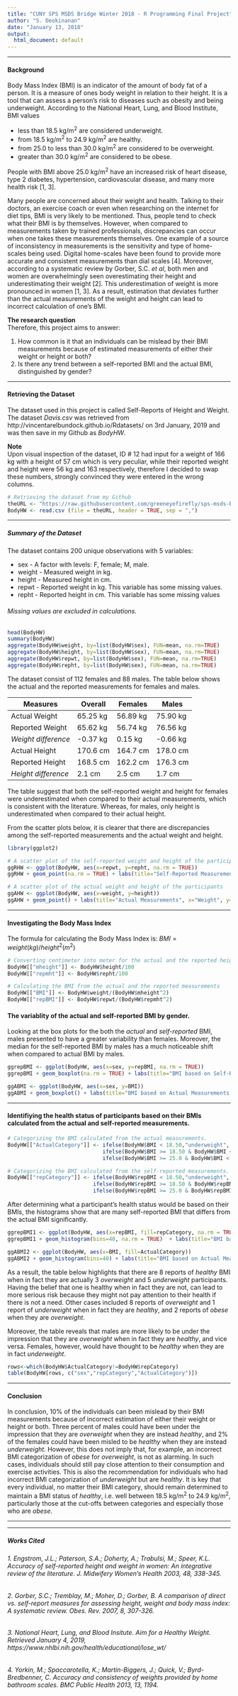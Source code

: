 ---
title: "CUNY SPS MSDS Bridge Winter 2018 - R Programming Final Project"
author: "S. Deokinanan"
date: "January 13, 2018"
output:
  html_document: default
---
***
#### Background

Body Mass Index (BMI) is an indicator of the amount of body fat of a person. It is a measure of ones body weight in relation to their height. It is a tool that can assess a person's risk to diseases such as obesity and being underweight. According to the National Heart, Lung, and Blood Institute, BMI values 

* less than 18.5 kg/m^2^ are considered underweight.
* from 18.5 kg/m^2^ to 24.9 kg/m^2^ are healthy.
* from 25.0 to less than 30.0 kg/m^2^ are considered to be overweight.
* greater than 30.0 kg/m^2^ are considered to be obese.

People with BMI above 25.0 kg/m^2^ have an increased risk of heart disease, type 2 diabetes, hypertension, cardiovascular disease, and many more health risk [1, 3].

Many people are concerned about their weight and health. Talking to their doctors, an exercise coach or even when researching on the internet for diet tips, BMI is very likely to be mentioned. Thus, people tend to check what their BMI is by themselves. However, when compared to measurements taken by trained professionals, discrepancies can occur when one takes these measurements themselves. One example of a source of inconsistency in measurements is the sensitivity and type of home-scales being used. Digital home-scales have been found to provide more accurate and consistent measurements than dial scales [4]. Moreover, according to a systematic review by Gorber, S.C. *et al*, both men and women are overwhelmingly seen overestimating their height and underestimating their weight [2]. This underestimation of weight is more pronounced in women [1, 3]. As a result, estimation that deviates further than the actual measurements of the weight and height can lead to incorrect calculation of one's BMI.

**The research question**  
Therefore, this project aims to answer:

1. How common is it that an individuals can be mislead by their BMI measurements because of estimated measurements of either their weight or height or both?
2. Is there any trend between a self-reported BMI and the actual BMI, distinguished by gender?

***
#### Retrieving the Dataset

The dataset used in this project is called Self-Reports of Height and Weight. The dataset *Davis.csv* was retrieved from http://vincentarelbundock.github.io/Rdatasets/ on 3rd January, 2019 and was then save in my Github as *BodyHW*.

**Note**  
Upon visual inspection of the dataset, ID # 12 had input for a weight of 166 kg with a height of 57 cm which is very peculiar, while their reported weight and height were 56 kg and 163 respectively, therefore I decided to swap these numbers, strongly convinced they were entered in the wrong columns.

```{r}
# Retrieving the dataset from my Github
theURL <- "https://raw.githubusercontent.com/greeneyefirefly/sps-msds-BodyHW/master/dataset.csv"
BodyHW <- read.csv (file = theURL, header = TRUE, sep = ",")
```

***
##### Summary of the Dataset

The dataset contains 200 unique observations with 5 variables:

* sex - A factor with levels: F, female; M, male.
* weight - Measured weight in kg.
* height - Measured height in cm.
* repwt - Reported weight in kg. This variable has some missing values.
* repht - Reported height in cm. This variable has some missing values

###### Missing values are excluded in calculations.

```{r}
head(BodyHW)
summary(BodyHW)
aggregate(BodyHW$weight, by=list(BodyHW$sex), FUN=mean, na.rm=TRUE)
aggregate(BodyHW$height, by=list(BodyHW$sex), FUN=mean, na.rm=TRUE)
aggregate(BodyHW$repwt, by=list(BodyHW$sex), FUN=mean, na.rm=TRUE)
aggregate(BodyHW$repht, by=list(BodyHW$sex), FUN=mean, na.rm=TRUE)

```

The dataset consist of 112 females and 88 males. The table below shows the actual and the reported measurements for females and males.

Measures           | Overall  | Females  | Males
-------------------|----------|----------|---------
Actual Weight      | 65.25 kg | 56.89 kg | 75.90 kg
Reported Weight    | 65.62 kg | 56.74 kg | 76.56 kg
*Weight difference*| -0.37 kg |  0.15 kg | -0.66 kg
Actual Height      | 170.6 cm | 164.7 cm | 178.0 cm
Reported Height    | 168.5 cm | 162.2 cm | 176.3 cm
*Height difference*|   2.1 cm |   2.5 cm |   1.7 cm

The table suggest that both the self-reported weight and height for females were underestimated when compared to their actual measurements, which is consistent with the literature. Whereas, for males, only height is underestimated when compared to their actual height. 

From the scatter plots below, it is clearer that there are discrepancies among the self-reported measurements and the actual weight and height.
```{r}
library(ggplot2)

# A scatter plot of the self-reported weight and height of the participants
ggRHW <- ggplot(BodyHW, aes(x=repwt, y=repht, na.rm = TRUE))
ggRHW + geom_point(na.rm = TRUE) + labs(title="Self-Reported Measurements", x="Self-Reported Weight", y="Self-Reported Height") + geom_smooth(method='lm', na.rm = TRUE)

# A scatter plot of the actual weight and height of the participants
ggAHW <- ggplot(BodyHW, aes(x=weight, y=height))
ggAHW + geom_point() + labs(title="Actual Measurements", x="Weight", y="Height") + geom_smooth(method='lm')
```

***
#### Investigating the Body Mass Index
The formula for calculating the Body Mass Index is: $BMI = weight (kg) / height^{2} (m^{2})$

```{r}
# Converting centimeter into meter for the actual and the reported height
BodyHW[["mheight"]] <- BodyHW$height/100
BodyHW[["repmht"]] <- BodyHW$repht/100

# Calculating the BMI from the actual and the reported measurements
BodyHW[["BMI"]] <- BodyHW$weight/(BodyHW$mheight^2)
BodyHW[["repBMI"]] <- BodyHW$repwt/(BodyHW$repmht^2)
```
 
#### The variablity of the actual and self-reported BMI by gender.
Looking at the box plots for the both the *actual* and *self-reported* BMI, males presented to have a greater variability than females. Moreover, the median for the self-reported BMI by males has a much noticeable shift when compared to actual BMI by males.

```{r}
ggrepBMI <- ggplot(BodyHW, aes(x=sex, y=repBMI, na.rm = TRUE))
ggrepBMI + geom_boxplot(na.rm = TRUE) + labs(title="BMI based on Self-Reported Measurements distributed by Gender", x="sex", y="Self reported BMI") 

ggABMI <- ggplot(BodyHW, aes(x=sex, y=BMI))
ggABMI + geom_boxplot() + labs(title="BMI based on Actual Measurements distributed by Gender", x="sex", y="Actual BMI") 
```

***
#### Identifiying the health status of participants based on their BMIs calculated from the actual and self-reported measurements.

```{r}
# Categorizing the BMI calculated from the actual measurements.
BodyHW[["ActualCategory"]] <- ifelse(BodyHW$BMI < 18.50,"underweight", 
                              ifelse(BodyHW$BMI >= 18.50 & BodyHW$BMI < 25.0, "healthy",
                              ifelse(BodyHW$BMI >= 25.0 & BodyHW$BMI < 30.0, "overweight", "obese")))

# Categorizing the BMI calculated from the self-reported measurements.
BodyHW[["repCategory"]] <- ifelse(BodyHW$repBMI < 18.50,"underweight", 
                           ifelse(BodyHW$repBMI >= 18.50 & BodyHW$repBMI < 25.0, "healthy",
                           ifelse(BodyHW$repBMI >= 25.0 & BodyHW$repBMI < 30.0, "overweight", "obese")))
```
After determining what a participant's health status would be based on their BMIs, the histograms show that are many self-reported BMI that differs from the actual BMI significantly. 

```{r}
ggrepBMI1 <- ggplot(BodyHW, aes(x=repBMI, fill=repCategory, na.rm = TRUE))
ggrepBMI1 + geom_histogram(bins=40, na.rm = TRUE)  + labs(title="BMI based on Self-Reported Measurements", x="Self-reported BMI", y="Count")

ggABMI2 <- ggplot(BodyHW, aes(x=BMI, fill=ActualCategory))
ggABMI2 + geom_histogram(bins=40) + labs(title="BMI based on Actual Measurements", x="Actual BMI", y="Count")
```

As a result, the table below highlights that there are 8 reports of *healthy* BMI when in fact they are actually 3 *overweight* and 5 *underweight* participants. Having the belief that one is healthy when in fact they are not, can lead to more serious risk because they might not pay attention to their health if there is not a need. Other cases included 8 reports of *overweight* and 1 report of *underweight* when in fact they are *healthy*, and 2 reports of *obese* when they are *overweight*.

Moreover, the table reveals that males are more likely to be under the impression that they are *overweight* when in fact they are *healthy*, and vice versa. Females, however, would have thought to be *healthy* when they are in fact *underweight*.

```{r}
rows<-which(BodyHW$ActualCategory!=BodyHW$repCategory)
table(BodyHW[rows, c("sex","repCategory","ActualCategory")])
```

***
#### Conclusion

In conclusion, 10% of the individuals can been mislead by their BMI measurements because of incorrect estimation of either their weight or height or both. Three percent of males could have been under the impression that they are *overweight* when they are instead *healthy*, and 2% of the females could have been misled to be *healthy* when they are instead *underweight*. However, this does not imply that, for example, an incorrect BMI categorization of *obese* for *overweight*, is not as alarming. In such cases, individuals should still pay close attention to their consumption and exercise activities. This is also the recommendation for individuals who had incorrect BMI categorization of *underweight* but are *healthy*. It is key that every individual, no matter their BMI category, should remain determined to maintain a BMI status of *healthy*, i.e. well between 18.5 kg/m^2^ to 24.9 kg/m^2^, particularly those at the cut-offs between categories and especially those who are *obese*.

***
***
##### Works Cited

###### 1. Engstrom, J.L.; Paterson, S.A.; Doherty, A.; Trabulsi, M.; Speer, K.L. Accuracy of self-reported height and weight in women: An integrative review of the literature. J. *Midwifery Women's Health* 2003, 48, 338-345.  
###### 2. Gorber, S.C.; Tremblay, M.; Moher, D.; Gorber, B. A comparison of direct vs. self-report measures for assessing height, weight and body mass index: A systematic review. *Obes. Rev.* 2007, 8, 307-326.  
###### 3. National Heart, Lung, and Blood Insitute. *Aim for a Healthy Weight*. Retrieved January 4, 2019, https://www.nhlbi.nih.gov/health/educational/lose_wt/ 
###### 4. Yorkin, M.; Spaccarotella, K.; Martin-Biggers, J.; Quick, V.; Byrd-Bredbenner, C. Accuracy and consistency of weights provided by home bathroom scales. *BMC Public Health* 2013, 13, 1194.






